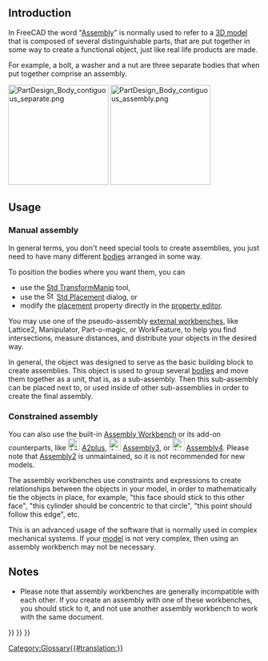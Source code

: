 <languages/>

== Introduction ==

{{TOCright}}

In FreeCAD the word "[[Assembly|Assembly]]" is normally used to refer to a [[model|3D model]] that is composed of several distinguishable parts, that are put together in some way to create a functional object, just like real life products are made.

For example, a bolt, a washer and a nut are three separate bodies that when put together comprise an assembly.

[[File:PartDesign_Body_contiguous_separate.png|x200px]] [[File:PartDesign_Body_contiguous_assembly.png|x200px]]

{{Caption|Left: three individual contiguous solids, each of them modelled by a [[PartDesign_Body|PartDesign Body]]. Right: the individual Bodies put together inside a [[Std_Part|Std Part]] to create an assembly.}}

==Usage==

=== Manual assembly ===

In general terms, you don't need special tools to create assemblies, you just need to have many different [[Body|bodies]] arranged in some way.

To position the bodies where you want them, you can
* use the [[Std_TransformManip|Std TransformManip]] tool,
* use the [[File:Std_Placement.svg|16px]] [[Std_Placement|Std Placement]] dialog, or
* modify the [[Placement|placement]] property directly in the [[Property_editor|property editor]].

You may use one of the pseudo-assembly [[external_workbenches|external workbenches]], like Lattice2, Manipulator, Part-o-magic, or WorkFeature, to help you find intersections, measure distances, and distribute your objects in the desired way.

In general, the {{Button|[[File:Std_Part.svg|16px]] [[Std_Part|Std Part]]}} object was designed to serve as the basic building block to create assemblies. This object is used to group several [[body|bodies]] and move them together as a unit, that is, as a sub-assembly. Then this sub-assembly can be placed next to, or used inside of other sub-assemblies in order to create the final assembly.

=== Constrained assembly ===

You can also use the built-in [[Assembly_Workbench|Assembly Workbench]] or its add-on counterparts, like [[File:A2p_workbench.svg|24px]] [[A2plus_Workbench|A2plus]], [[File:Assembly3_workbench_icon.svg|24px]] [[Assembly3_Workbench|Assembly3]], or [[File:Assembly4_workbench_icon.svg|24px]] [[Assembly4_Workbench|Assembly4]]. Please note that [[Assembly2_Workbench|Assembly2]] is unmaintained, so it is not recommended for new models.

The assembly workbenches use constraints and expressions to create relationships between the objects in your model, in order to mathematically tie the objects in place, for example, "this face should stick to this other face", "this cylinder should be concentric to that circle", "this point should follow this edge", etc.

This is an advanced usage of the software that is normally used in complex mechanical systems. If your [[model|model]] is not very complex, then using an assembly workbench may not be necessary.

== Notes ==

* Please note that assembly workbenches are generally incompatible with each other. If you create an assembly with one of these workbenches, you should stick to it, and not use another assembly workbench to work with the same document.


{{Std Base navi{{#translation:}}}}
{{Document objects navi{{#translation:}}}}
{{Userdocnavi{{#translation:}}}}
[[Category:Glossary{{#translation:}}]]